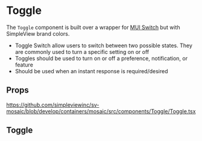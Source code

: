 
<Meta of={stories} />

# Toggle

The `Toggle` component is built over a wrapper for [MUI Switch](https://mui.com/material-ui/react-switch/#main-content) but with SimpleView brand colors.

- Toggle Switch allow users to switch between two possible states. They are commonly used to turn a specific setting on or off
- Toggles should be used to turn on or off a preference, notification, or feature
- Should be used when an instant response is required/desired

## Props

https://github.com/simpleviewinc/sv-mosaic/blob/develop/containers/mosaic/src/components/Toggle/Toggle.tsx

## Toggle

<Canvas of={stories.Playground} />
